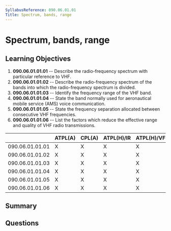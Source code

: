 ```yaml
---
SyllabusReference: 090.06.01.01
Title: Spectrum, bands, range
---
```


# Spectrum, bands, range

## Learning Objectives

1. **090.06.01.01.01** -- Describe the radio-frequency spectrum with particular reference to VHF.
2. **090.06.01.01.02** -- Describe the radio-frequency spectrum of the bands into which the radio-frequency spectrum is divided.
3. **090.06.01.01.03** -- Identify the frequency range of the VHF band.
4. **090.06.01.01.04** -- State the band normally used for aeronautical mobile service (AMS) voice communication.
5. **090.06.01.01.05** -- State the frequency separation allocated between consecutive VHF frequencies.
6. **090.06.01.01.06** -- List the factors which reduce the effective range and quality of VHF radio transmissions.

|                 | ATPL(A) | CPL(A) | ATPL(H)/IR | ATPL(H)/VFR | CPL(H) | IR  | CBIR(A) |
| --------------- | ------- | ------ | ---------- | ----------- | ------ | --- | ------- |
| 090.06.01.01.01 | X       | X      | X          | X           | X      | X   | X       |
| 090.06.01.01.02 | X       | X      | X          | X           | X      | X   | X       |
| 090.06.01.01.03 | X       | X      | X          | X           | X      | X   | X       |
| 090.06.01.01.04 | X       | X      | X          | X           | X      | X   | X       |
| 090.06.01.01.05 | X       | X      | X          | X           | X      | X   | X       |
| 090.06.01.01.06 | X       | X      | X          | X           | X      | X   | X       |

## Summary

## Questions

